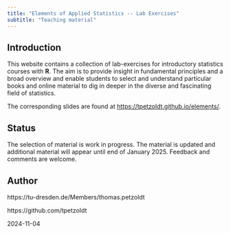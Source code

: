 ```yaml
---
title: "Elements of Applied Statistics -- Lab Exercises"
subtitle: "Teaching material"
---
```


## Introduction

This website contains a collection of lab-exercises for introductory statistics 
courses with **R**. The aim is to provide insight in fundamental principles and 
a broad overview and enable students to select and understand particular books 
and online material to dig in deeper in the diverse and fascinating field of statistics.

The corresponding slides are found at [https://tpetzoldt.github.io/elements/](https://tpetzoldt.github.io/elements/).

## Status

The selection of material is work in progress. The material is updated and 
additional material will appear until end of January 2025. Feedback and comments are welcome.


## Author

https://tu-dresden.de/Members/thomas.petzoldt

https://github.com/tpetzoldt

2024-11-04
